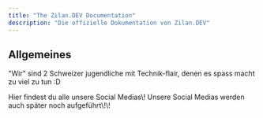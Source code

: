 ```yaml
---
title: "The Zilan.DEV Documentation"
description: "Die offizielle Dokumentation von Zilan.DEV"
---
```


## Allgemeines

"Wir" sind 2 Schweizer jugendliche mit Technik-flair, denen es spass macht zu viel zu tun :D

<Card title="Social Media" icon="info" href="https://guns.lol/zilan">
  Hier findest du alle unsere Social Medias\!
</Card>

<Note>
  Unsere Social Medias werden auch später noch aufgeführt\!\!
</Note>